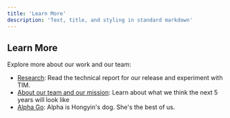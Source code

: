 ```yaml
---
title: 'Learn More'
description: 'Text, title, and styling in standard markdown'
---
```


## Learn More

Explore more about our work and our team:

- [Research](https://subconscious.dev/research?ref=docs): Read the technical report for our release and experiment with TIM. 
- [About our team and our mission](https://subconscious.dev/about?ref=docs): Learn about what we think the next 5 years will look like
- [Alpha Go](https://www.subconscious.dev/alpha.JPG): Alpha is Hongyin's dog. She's the best of us.

